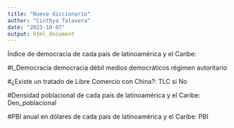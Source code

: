 ---
title: "Nuevo diccionario"
author: "Cinthya Talavera"
date: "2023-10-07"
output: html_document
---
Índice de democracia de cada país de latinoamérica y el Caribe: 

#I_Democracia
democracia débil
medios democráticos
régimen autoritario

#¿Existe un tratado de Libre Comercio con China?: TLC
si
No

#Densidad poblacional de cada país de latinoamérica y el Caribe:
Den_poblacional

#PBI anual en dólares de cada país de latinoamérica y el Caribe: 
PBI